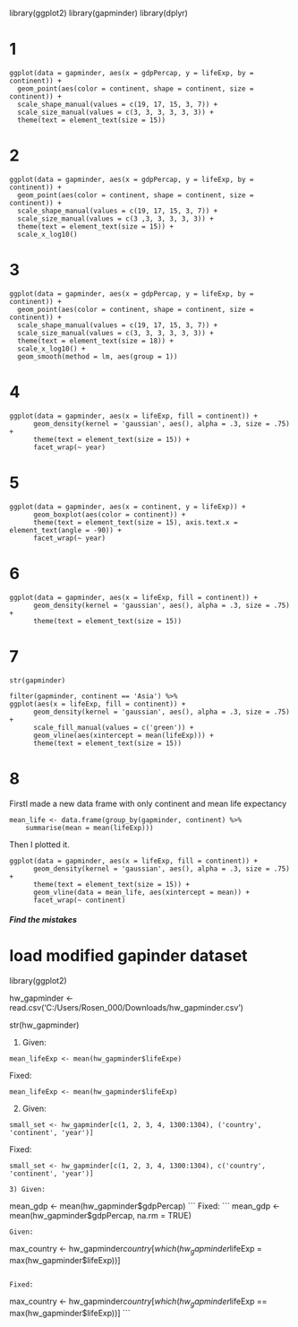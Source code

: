library(ggplot2)
library(gapminder)
library(dplyr)



# 1
```
ggplot(data = gapminder, aes(x = gdpPercap, y = lifeExp, by = continent)) + 
  geom_point(aes(color = continent, shape = continent, size = continent)) +
  scale_shape_manual(values = c(19, 17, 15, 3, 7)) +
  scale_size_manual(values = c(3, 3, 3, 3, 3, 3)) +
  theme(text = element_text(size = 15))
```
  
# 2
```
ggplot(data = gapminder, aes(x = gdpPercap, y = lifeExp, by = continent)) + 
  geom_point(aes(color = continent, shape = continent, size = continent)) +
  scale_shape_manual(values = c(19, 17, 15, 3, 7)) +
  scale_size_manual(values = c(3 ,3, 3, 3, 3, 3)) +
  theme(text = element_text(size = 15)) +
  scale_x_log10()
```  
  
# 3
```
ggplot(data = gapminder, aes(x = gdpPercap, y = lifeExp, by = continent)) + 
  geom_point(aes(color = continent, shape = continent, size = continent)) +
  scale_shape_manual(values = c(19, 17, 15, 3, 7)) +
  scale_size_manual(values = c(3, 3, 3, 3, 3, 3)) +
  theme(text = element_text(size = 18)) +
  scale_x_log10() +
  geom_smooth(method = lm, aes(group = 1))
``` 
  
# 4 
```
ggplot(data = gapminder, aes(x = lifeExp, fill = continent)) +
      geom_density(kernel = 'gaussian', aes(), alpha = .3, size = .75) +
      theme(text = element_text(size = 15)) +
      facet_wrap(~ year)
```

# 5
```
ggplot(data = gapminder, aes(x = continent, y = lifeExp)) +
      geom_boxplot(aes(color = continent)) +
      theme(text = element_text(size = 15), axis.text.x = element_text(angle = -90)) +
      facet_wrap(~ year)
```      
# 6
```
ggplot(data = gapminder, aes(x = lifeExp, fill = continent)) +
      geom_density(kernel = 'gaussian', aes(), alpha = .3, size = .75) +
      theme(text = element_text(size = 15)) 
```

# 7
```
str(gapminder)
```

```
filter(gapminder, continent == 'Asia') %>%
ggplot(aes(x = lifeExp, fill = continent)) +
      geom_density(kernel = 'gaussian', aes(), alpha = .3, size = .75) +
      scale_fill_manual(values = c('green')) +
      geom_vline(aes(xintercept = mean(lifeExp))) +
      theme(text = element_text(size = 15))
```     
    
# 8

FirstI made a new data frame with only continent and mean life expectancy

```
mean_life <- data.frame(group_by(gapminder, continent) %>%  
    summarise(mean = mean(lifeExp)))
```
Then I plotted it.

```
ggplot(data = gapminder, aes(x = lifeExp, fill = continent)) +              
      geom_density(kernel = 'gaussian', aes(), alpha = .3, size = .75) +
      theme(text = element_text(size = 15)) +
      geom_vline(data = mean_life, aes(xintercept = mean)) +
      facet_wrap(~ continent) 
```      
      
      
      
##### Find the mistakes #####

# load modified gapinder dataset

library(ggplot2)

hw_gapminder <- read.csv('C:/Users/Rosen_000/Downloads/hw_gapminder.csv')

str(hw_gapminder)

1) Given:

```
mean_lifeExp <- mean(hw_gapminder$lifeExpe)
```

Fixed:
    
```
mean_lifeExp <- mean(hw_gapminder$lifeExp) 
```

2) Given:

```
small_set <- hw_gapminder[c(1, 2, 3, 4, 1300:1304), ('country', 'continent', 'year')]
```

Fixed:
```
small_set <- hw_gapminder[c(1, 2, 3, 4, 1300:1304), c('country', 'continent', 'year')] 

3) Given: 
```
mean_gdp <- mean(hw_gapminder$gdpPercap)
```
Fixed:
```    
mean_gdp <- mean(hw_gapminder$gdpPercap, na.rm = TRUE)
```
Given:
```
max_country <- hw_gapminder$country[which(hw_gapminder$lifeExp = max(hw_gapminder$lifeExp))]
```

Fixed:
```
max_country <- hw_gapminder$country[which(hw_gapminder$lifeExp == max(hw_gapminder$lifeExp))] 
```

 